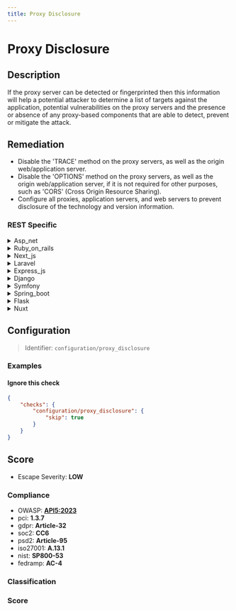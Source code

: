 ```yaml
---
title: Proxy Disclosure
---
```


# Proxy Disclosure

## Description

If the proxy server can be detected or fingerprinted then this information will help a potential attacker to determine a list of targets against the application,
potential vulnerabilities on the proxy servers and the presence or absence of any proxy-based components that are able to detect, prevent or mitigate the attack.


## Remediation

- Disable the 'TRACE' method on the proxy servers, as well as the origin web/application server.
- Disable the 'OPTIONS' method on the proxy servers, as well as the origin web/application server, if it is not required for other purposes, such as 'CORS' (Cross Origin Resource Sharing).
- Configure all proxies, application servers, and web servers to prevent disclosure of the technology and version information.



### REST Specific

<details>
    <summary>Asp_net</summary>

Implement custom error pages in the ASP.NET application to prevent default error messages from revealing sensitive information about the server or application structure. Additionally, configure the proxy to limit revealing headers and use encryption to protect against information disclosure.

</details>

<details>
    <summary>Ruby_on_rails</summary>

Implement strict filtering and validation of user inputs, use the Rails built-in mechanisms for escaping output, and regularly update the Rails framework and dependencies to mitigate the risk of proxy detection and fingerprinting.

</details>

<details>
    <summary>Next_js</summary>

Ensure that the Next.js server is configured to minimize the amount of information disclosed in HTTP headers or error messages. Use custom error pages and configure the server to suppress server version headers.

</details>

<details>
    <summary>Laravel</summary>

Implement middleware to obscure server headers, use HTTPS to encrypt traffic, and regularly update the Laravel framework and dependencies to mitigate the risk of proxy detection and fingerprinting.

</details>

<details>
    <summary>Express_js</summary>

To mitigate the risk of proxy server detection in Express.js applications, ensure that the 'X-Powered-By' header is disabled using 'app.disable('x-powered-by')'. Additionally, consider implementing a reverse proxy like Nginx or Apache to obscure the details of the underlying server and apply regular updates to all server components.

</details>

<details>
    <summary>Django</summary>

Ensure that Django's built-in security features are properly configured, such as setting 'SECURE_PROXY_SSL_HEADER' to the correct header and values that your proxy sets for HTTPS requests, and using 'SECURE_BROWSER_XSS_FILTER' to enable the browser's XSS filtering defenses. Regularly update Django to the latest version to benefit from security patches and improvements.

</details>

<details>
    <summary>Symfony</summary>

In Symfony, ensure that the proxy configuration does not expose sensitive information. Use the 'trusted_proxies' setting to define trusted proxies and apply 'X-Forwarded-For' headers only from these trusted sources. Regularly update Symfony and its dependencies to mitigate known vulnerabilities and employ security headers to prevent fingerprinting of the proxy server.

</details>

<details>
    <summary>Spring_boot</summary>

In Spring Boot applications, ensure that sensitive endpoints are secured with proper authentication and authorization controls. Utilize Spring Security to configure these controls and apply regular updates to the Spring Boot framework to mitigate known vulnerabilities. Additionally, consider using a custom server header or disabling server signature to obscure the details of the underlying proxy or server technology.

</details>

<details>
    <summary>Flask</summary>

Implement proper server configuration to obscure server banners, change default error pages, and use a web application firewall (WAF) to help mask the presence of the Flask framework and reduce the risk of fingerprinting.

</details>

<details>
    <summary>Nuxt</summary>

Ensure that the Nuxt.js server configuration is set to not disclose server signatures, versions, or other sensitive headers. Implement additional security headers and use middleware to filter out any information that could reveal the presence of a proxy or the specifics of the Nuxt.js framework.

</details>

## Configuration

> Identifier: `configuration/proxy_disclosure`



### Examples



#### Ignore this check

```json
{
    "checks": {
        "configuration/proxy_disclosure": {
            "skip": true
        }
    }
}
```




## Score

- Escape Severity: **<span className="low-severity">LOW</span>**

### Compliance

- OWASP: **[API5:2023](https://github.com/OWASP/API-Security/blob/master/editions/2023/en/0xa5-broken-function-level-authorization.md)**
- pci: **1.3.7**
- gdpr: **Article-32**
- soc2: **CC6**
- psd2: **Article-95**
- iso27001: **A.13.1**
- nist: **SP800-53**
- fedramp: **AC-4**

### Classification






### Score




